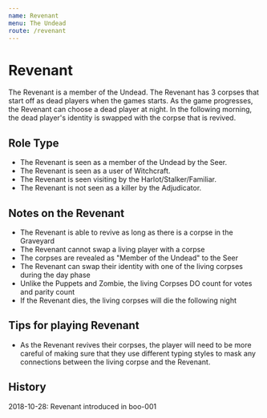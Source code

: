 ```yaml
---
name: Revenant
menu: The Undead
route: /revenant
---
```


# Revenant

The Revenant is a member of the Undead. The Revenant has 3 corpses that
start off as dead players when the games starts. As the game progresses,
the Revenant can choose a dead player at night. In the following
morning, the dead player's identity is swapped with the corpse that is
revived.

## Role Type

  - The Revenant is seen as a member of the Undead by the Seer.
  - The Revenant is seen as a user of Witchcraft.
  - The Revenant is seen visiting by the Harlot/Stalker/Familiar.
  - The Revenant is not seen as a killer by the Adjudicator.

## Notes on the Revenant

  - The Revenant is able to revive as long as there is a corpse in the
    Graveyard
  - The Revenant cannot swap a living player with a corpse
  - The corpses are revealed as "Member of the Undead" to the Seer
  - The Revenant can swap their identity with one of the living corpses
    during the day phase
  - Unlike the Puppets and Zombie, the living Corpses DO count for votes
    and parity count
  - If the Revenant dies, the living corpses will die the following
    night

## Tips for playing Revenant

  - As the Revenant revives their corpses, the player will need to be
    more careful of making sure that they use different typing styles to
    mask any connections between the living corpse and the Revenant.

## History

2018-10-28: Revenant introduced in boo-001
